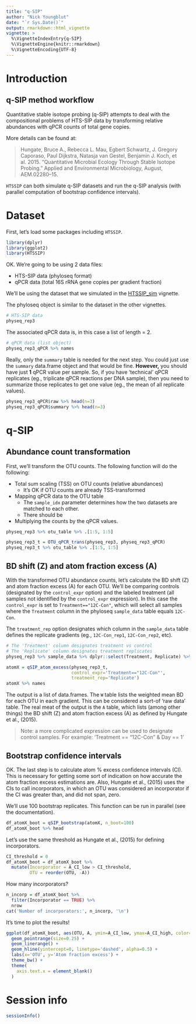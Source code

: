 ```yaml
---
title: "q-SIP"
author: "Nick Youngblut"
date: "`r Sys.Date()`"
output: rmarkdown::html_vignette
vignette: >
  %\VignetteIndexEntry{q-SIP}
  %\VignetteEngine{knitr::rmarkdown}
  %\VignetteEncoding{UTF-8}
---
```


# Introduction

## q-SIP method workflow

Quantitative stable isotope probing (q-SIP) attempts to deal with the compositional problems of HTS-SIP data by transforming relative abundances with qPCR counts of total gene copies. 

More details can be found at: 

> Hungate, Bruce A., Rebecca L. Mau, Egbert Schwartz, J. Gregory Caporaso, Paul Dijkstra, Natasja van Gestel, Benjamin J. Koch, et al. 2015. “Quantitative Microbial Ecology Through Stable Isotope Probing.” Applied and Environmental Microbiology, August, AEM.02280–15.

`HTSSIP` can both simulate q-SIP datasets and run the q-SIP analysis (with parallel computation of bootstrap confidence intervals). 

# Dataset 

First, let's load some packages including `HTSSIP`. 

```r
library(dplyr)
library(ggplot2)
library(HTSSIP)
```

OK. We're going to be using 2 data files: 

* HTS-SIP data (phyloseq format)
* qPCR data (total 16S rRNA gene copies per gradient fraction)

We'll be using the dataset that we simulated in the [HTSSIP_sim](./HTSSIP_sim.html) vignette.

The phyloseq object is similar to the dataset in the other vignettes.

```r
# HTS-SIP data
physeq_rep3
```

The associated qPCR data is, in this case a list of length = 2. 

```r
# qPCR data (list object)
physeq_rep3_qPCR %>% names
```

Really, only the `summary` table is needed for the next step. You could just use the `summary` data.frame object and that would be fine. **However,** you should have just **1** qPCR value per sample. So, if you have 'technical' qPCR replicates (eg., triplicate qPCR reactions per DNA sample), then you need to summarize those replicates to get one value (eg., the mean of all replicate values).

```r
physeq_rep3_qPCR$raw %>% head(n=3)
physeq_rep3_qPCR$summary %>% head(n=3)
```


# q-SIP

## Abundance count transformation

First, we'll transform the OTU counts. The following function will do the following:

* Total sum scaling (TSS) on OTU counts (relative abundances)
    * It's OK if OTU counts are already TSS-transformed 
* Mapping qPCR data to the OTU table 
  * The `sample_idx` parameter determines how the two datasets are matched to each other.
  * There should be 
* Multiplying the counts by the qPCR values. 

```r
physeq_rep3 %>% otu_table %>% .[1:5, 1:5]
```

```r
physeq_rep3_t = OTU_qPCR_trans(physeq_rep3, physeq_rep3_qPCR)
physeq_rep3_t %>% otu_table %>% .[1:5, 1:5]
```
  
## BD shift (Z) and atom fraction excess (A)

With the transformed OTU abundance counts, let's calculate the BD shift (Z) and atom fraction excess (A) for each OTU. We'll be comparing controls (designated by the `control_expr` option) and the labeled treatment (all samples not identified by the `control_expr` expression). In this case the `control_expr` is set to `Treatment=="12C-Con"`, which will select all samples where the `Treatment` column in the phyloseq `sample_data` table equals `12C-Con`. 

The `treatment_rep` option designates which column in the `sample_data` table defines the replicate gradients (eg., `12C-Con_rep1`, `12C-Con_rep2`, etc).

```r
# The 'Treatment' column designates treatment vs control
# The 'Replicate' column designates treatment replicates
physeq_rep3 %>% sample_data %>% dplyr::select(Treatment, Replicate) %>% distinct
```

```r
atomX = qSIP_atom_excess(physeq_rep3_t,
                         control_expr='Treatment=="12C-Con"',
                         treatment_rep='Replicate')
atomX %>% names
```

The output is a list of data.frames. The `W` table lists the weighted mean BD for each OTU in each gradient. This can be considered a sort-of 'raw data' table. The real meat of the output is the `A` table, which lists (among other things) the BD shift (Z) and atom fraction excess (A) as defined by Hungate et al., (2015). 

> Note: a more complicated expression can be used to designate control samples. For example:
'Treatment == "12C-Con" & Day == 1'


## Bootstrap confidence intervals

OK. The last step is to calculate atom % excess confidence intervals (CI). This is necessary for getting some sort of indication on how accurate the atom fraction excess estimations are. Also, Hungate et al., (2015) uses the CIs to call incorporators, in which an OTU was considered an incorporator if the CI was greater than, and did not span, zero. 

We'll use 100 bootstrap replicates. This function can be run in parallel (see the documentation). 

```r
df_atomX_boot = qSIP_bootstrap(atomX, n_boot=100)
df_atomX_boot %>% head
```

Let's use the same threshold as Hungate et al., (2015) for defining incorporators. 

```r
CI_threshold = 0
df_atomX_boot = df_atomX_boot %>%
  mutate(Incorporator = A_CI_low > CI_threshold,
         OTU = reorder(OTU, -A))
```


How many incorporators?

```r
n_incorp = df_atomX_boot %>%
  filter(Incorporator == TRUE) %>%
  nrow
cat('Number of incorporators:', n_incorp, '\n')
```

It's time to plot the results!

```r

ggplot(df_atomX_boot, aes(OTU, A, ymin=A_CI_low, ymax=A_CI_high, color=Incorporator)) +
  geom_pointrange(size=0.25) +
  geom_linerange() +
  geom_hline(yintercept=0, linetype='dashed', alpha=0.5) +
  labs(x='OTU', y='Atom fraction excess') +
  theme_bw() +
  theme(
    axis.text.x = element_blank()
  )
```


# Session info

```r
sessionInfo()
```
